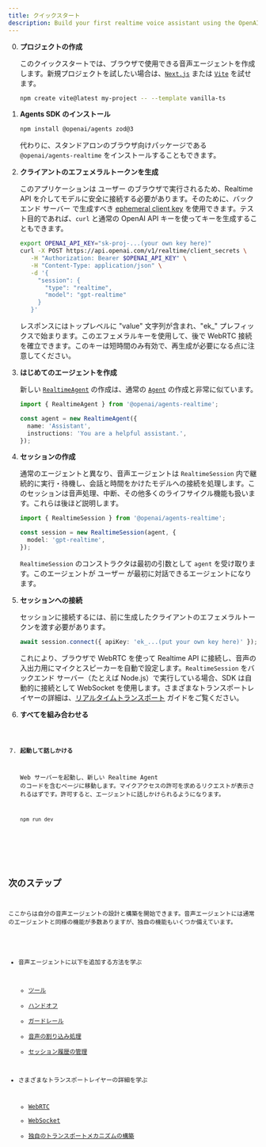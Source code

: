 ```yaml
---
title: クイックスタート
description: Build your first realtime voice assistant using the OpenAI Agents SDK in minutes.
---
```



<Steps>

0. **プロジェクトの作成**

   このクイックスタートでは、ブラウザで使用できる音声エージェントを作成します。新規プロジェクトを試したい場合は、[`Next.js`](https://nextjs.org/docs/getting-started/installation) または [`Vite`](https://vite.dev/guide/installation.html) を試せます。

   ```bash
   npm create vite@latest my-project -- --template vanilla-ts
   ```

1. **Agents SDK のインストール**

   ```bash
   npm install @openai/agents zod@3
   ```

   代わりに、スタンドアロンのブラウザ向けパッケージである `@openai/agents-realtime` をインストールすることもできます。

2. **クライアントのエフェメラルトークンを生成**

   このアプリケーションは ユーザー のブラウザで実行されるため、Realtime API を介してモデルに安全に接続する必要があります。そのために、バックエンド サーバー で生成すべき [ephemeral client key](https://platform.openai.com/docs/guides/realtime#creating-an-ephemeral-token) を使用できます。テスト目的であれば、`curl` と通常の OpenAI API キーを使ってキーを生成することもできます。

   ```bash
   export OPENAI_API_KEY="sk-proj-...(your own key here)"
   curl -X POST https://api.openai.com/v1/realtime/client_secrets \
      -H "Authorization: Bearer $OPENAI_API_KEY" \
      -H "Content-Type: application/json" \
      -d '{
        "session": {
          "type": "realtime",
          "model": "gpt-realtime"
        }
      }'
   ```

   レスポンスにはトップレベルに "value" 文字列が含まれ、"ek\_" プレフィックスで始まります。このエフェメラルキーを使用して、後で WebRTC 接続を確立できます。このキーは短時間のみ有効で、再生成が必要になる点に注意してください。

3. **はじめてのエージェントを作成**

   新しい [`RealtimeAgent`](/openai-agents-js/openai/agents-realtime/classes/realtimeagent/) の作成は、通常の [`Agent`](/openai-agents-js/ja/guides/agents) の作成と非常に似ています。

   ```typescript
   import { RealtimeAgent } from '@openai/agents-realtime';

   const agent = new RealtimeAgent({
     name: 'Assistant',
     instructions: 'You are a helpful assistant.',
   });
   ```

4. **セッションの作成**

   通常のエージェントと異なり、音声エージェントは `RealtimeSession` 内で継続的に実行・待機し、会話と時間をかけたモデルへの接続を処理します。このセッションは音声処理、中断、その他多くのライフサイクル機能も扱います。これらは後ほど説明します。

   ```typescript
   import { RealtimeSession } from '@openai/agents-realtime';

   const session = new RealtimeSession(agent, {
     model: 'gpt-realtime',
   });
   ```

   `RealtimeSession` のコンストラクタは最初の引数として `agent` を受け取ります。このエージェントが ユーザー が最初に対話できるエージェントになります。

5. **セッションへの接続**

   セッションに接続するには、前に生成したクライアントのエフェメラルトークンを渡す必要があります。

   ```typescript
   await session.connect({ apiKey: 'ek_...(put your own key here)' });
   ```

   これにより、ブラウザで WebRTC を使って Realtime API に接続し、音声の入出力用にマイクとスピーカーを自動で設定します。`RealtimeSession` をバックエンド サーバー（たとえば Node.js）で実行している場合、SDK は自動的に接続として WebSocket を使用します。さまざまなトランスポートレイヤーの詳細は、[リアルタイムトランスポート](/openai-agents-js/ja/guides/voice-agents/transport) ガイドをご覧ください。

6. **すべてを組み合わせる**

   <Code lang="typescript" code={helloWorldExample} />

7. **起動して話しかける**

   Web サーバーを起動し、新しい Realtime Agent のコードを含むページに移動します。マイクアクセスの許可を求めるリクエストが表示されるはずです。許可すると、エージェントに話しかけられるようになります。

   ```bash
   npm run dev
   ```

</Steps>

## 次のステップ

ここからは自分の音声エージェントの設計と構築を開始できます。音声エージェントには通常のエージェントと同様の機能が多数ありますが、独自の機能もいくつか備えています。

- 音声エージェントに以下を追加する方法を学ぶ
  - [ツール](/openai-agents-js/ja/guides/voice-agents/build#tools)
  - [ハンドオフ](/openai-agents-js/ja/guides/voice-agents/build#handoffs)
  - [ガードレール](/openai-agents-js/ja/guides/voice-agents/build#guardrails)
  - [音声の割り込み処理](/openai-agents-js/ja/guides/voice-agents/build#audio-interruptions)
  - [セッション履歴の管理](/openai-agents-js/ja/guides/voice-agents/build#session-history)

- さまざまなトランスポートレイヤーの詳細を学ぶ
  - [WebRTC](/openai-agents-js/ja/guides/voice-agents/transport#connecting-over-webrtc)
  - [WebSocket](/openai-agents-js/ja/guides/voice-agents/transport#connecting-over-websocket)
  - [独自のトランスポートメカニズムの構築](/openai-agents-js/ja/guides/voice-agents/transport#building-your-own-transport-mechanism)
